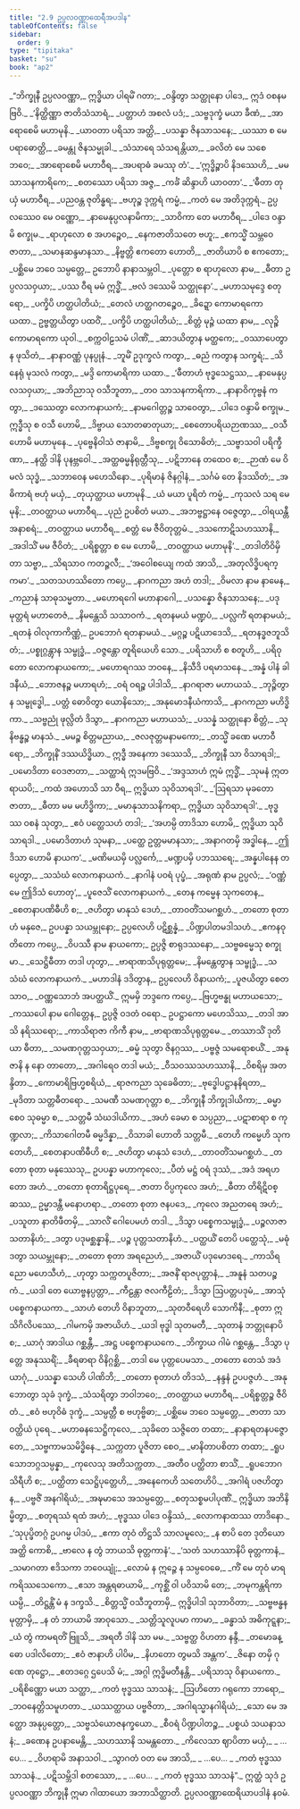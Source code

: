 ```yaml
---
title: "2.9 ဥပ္ပလဝဏ္ဏာထေရီအပဒါန"
tableOfContents: false
sidebar:
  order: 9
type: "tipitaka"
basket: "su"
book: "ap2"
---
```



<DynamicBreadcrumb />

<Division number="384" book="ap2" e="ch" v="20" p="229">

<Paragraph number="558" book="ap2">
_“ဘိက္ခုနီ ဥပ္ပလဝဏ္ဏာ,_  
ဣဒ္ဓိယာ ပါရမိံ ဂတာ;_  
_ဝန္ဒိတွာ သတ္ထုနော ပါဒေ,_  
ဣဒံ ဝစနမဗြဝိ._  

</Paragraph>

</Division>
<Division number="385" book="ap2" e="ch" v="20" p="229">

<Paragraph number="559" type="verses" book="ap2">
_‘နိတ္ထိဏ္ဏာ ဇာတိသံသာရံ,_  
_ပတ္တာဟံ အစလံ ပဒံ;_  
_သဗ္ဗဒုက္ခံ မယာ ခီဏံ,_  
_အာရောစေမိ မဟာမုနိ._  

</Paragraph>

</Division>
<Division number="386" book="ap2" e="ch" v="20" p="229">

<Paragraph number="560" type="verses" book="ap2">
_ယာဝတာ ပရိသာ အတ္ထိ,_  
_ပသန္နာ ဇိနသာသနေ;_  
_ယဿာ စ မေပရာဓောတ္ထိ,_  
_ခမန္တု ဇိနသမ္မုခါ._  

</Paragraph>

</Division>
<Division number="387" book="ap2" e="ch" v="20" p="229">

<Paragraph number="561" type="verses" book="ap2">
_သံသာရေ သံသရန္တိယာ,_  
_ခလိတံ မေ သစေ ဘဝေ;_  
_အာရောစေမိ မဟာဝီရ,_  
_အပရာဓံ ခမဿု တံ’._  

</Paragraph>

</Division>
<Division number="388" book="ap2" e="ch" v="20" p="229">

<Paragraph number="562" type="verses" book="ap2">
_‘ဣဒ္ဓိဉ္စာပိ နိဒဿေဟိ,_  
_မမ သာသနကာရိကေ;_  
_စတဿော ပရိသာ အဇ္ဇ,_  
_ကင်္ခံ ဆိန္ဒာဟိ ယာဝတာ’._  

</Paragraph>

</Division>
<Division number="389" book="ap2" e="ch" v="20" p="229">

<Paragraph number="563" type="verses" book="ap2">
_‘ဓီတာ တုယှံ မဟာဝီရ,_  
_ပညဝန္တ ဇုတိန္ဓရ;_  
_ဗဟုဉ္စ ဒုက္ကရံ ကမ္မံ,_  
_ကတံ မေ အတိဒုက္ကရံ._  

</Paragraph>

</Division>
<Division number="390" book="ap2" e="ch" v="20" p="230">

<Paragraph number="564" type="verses" book="ap2">
ဥပ္ပလဿေဝ မေ ဝဏ္ဏော,_  
_နာမေနုပ္ပလနာမိကာ;_  
_သာဝိကာ တေ မဟာဝီရ,_  
_ပါဒေ ဝန္ဒာမိ စက္ခုမ._  

</Paragraph>

</Division>
<Division number="391" book="ap2" e="ch" v="20" p="230">

<Paragraph number="565" type="verses" book="ap2">
_ရာဟုလော စ အဟဉ္စေဝ,_  
_နေကဇာတိသတေ ဗဟူ;_  
_ဧကသ္မိံ သမ္ဘဝေ ဇာတာ,_  
_သမာနဆန္ဒမာနသာ._  

</Paragraph>

</Division>
<Division number="392" book="ap2" e="ch" v="20" p="230">

<Paragraph number="566" type="verses" book="ap2">
_နိဗ္ဗတ္တိ ဧကတော ဟောတိ,_  
_ဇာတိယာပိ စ ဧကတော;_  
_ပစ္ဆိမေ ဘဝေ သမ္ပတ္တေ,_  
ဥဘောပိ နာနာသမ္ဘဝါ._  

</Paragraph>

</Division>
<Division number="393" book="ap2" e="ch" v="20" p="230">

<Paragraph number="567" type="verses" book="ap2">
_ပုတ္တော စ ရာဟုလော နာမ,_  
_ဓီတာ ဥပ္ပလသဝှယာ;_  
_ပဿ ဝီရ မမံ ဣဒ္ဓိံ,_  
_ဗလံ ဒဿေမိ သတ္ထုနော’._  

</Paragraph>

</Division>
<Division number="394" book="ap2" e="ch" v="20" p="230">

<Paragraph number="568" type="verses" book="ap2">
_မဟာသမုဒ္ဒေ စတုရော,_  
_ပက္ခိပိ ဟတ္ထပါတိယံ;_  
_တေလံ ဟတ္ထဂတဉ္စေဝ,_  
_ခိဍ္ဍော ကောမာရကော ယထာ._  

</Paragraph>

</Division>
<Division number="395" book="ap2" e="ch" v="20" p="230">

<Paragraph number="569" type="verses" book="ap2">
ဥဗ္ဗတ္တယိတွာ ပထဝိံ,_  
_ပက္ခိပိ ဟတ္ထပါတိယံ;_  
_စိတ္တံ မုဉ္ဇံ ယထာ နာမ,_  
_လုဉ္စိ ကောမာရကော ယုဝါ._  

</Paragraph>

</Division>
<Division number="396" book="ap2" e="ch" v="20" p="230">

<Paragraph number="570" type="verses" book="ap2">
_စက္ကဝါဠသမံ ပါဏိံ,_  
_ဆာဒယိတွာန မတ္ထကေ;_  
_ဝဿာပေတွာန ဖုသိတံ,_  
_နာနာဝဏ္ဏံ ပုနပ္ပုနံ._  

</Paragraph>

</Division>
<Division number="397" book="ap2" e="ch" v="20" p="230">

<Paragraph number="571" type="verses" book="ap2">
_ဘူမိံ ဥဒုက္ခလံ ကတွာ,_  
_ဓညံ ကတွာန သက္ခရံ;_  
_သိနေရုံ မုသလံ ကတွာ,_  
_မဒ္ဒိ ကောမာရိကာ ယထာ._  

</Paragraph>

</Division>
<Division number="398" book="ap2" e="ch" v="20" p="230">

<Paragraph number="572" type="verses" book="ap2">
_‘ဓီတာဟံ ဗုဒ္ဓသေဋ္ဌဿ,_  
_နာမေနုပ္ပလသဝှယာ;_  
_အဘိညာသု ဝသီဘူတာ,_  
_တဝ သာသနကာရိကာ._  

</Paragraph>

</Division>
<Division number="399" book="ap2" e="ch" v="20" p="230">

<Paragraph number="573" type="verses" book="ap2">
_နာနာဝိကုဗ္ဗနံ ကတွာ,_  
_ဒဿေတွာ လောကနာယကံ;_  
_နာမဂေါတ္တဉ္စ သာဝေတွာ,_  
_ပါဒေ ဝန္ဒာမိ စက္ခုမ._  

</Paragraph>

</Division>
<Division number="400" book="ap2" e="ch" v="20" p="230">

<Paragraph number="574" type="verses" book="ap2">
ဣဒ္ဓီသု စ ဝသီ ဟောမိ,_  
_ဒိဗ္ဗာယ သောတဓာတုယာ;_  
_စေတောပရိယဉာဏဿ,_  
_ဝသီ ဟောမိ မဟာမုနေ._  

</Paragraph>

</Division>
<Division number="401" book="ap2" e="ch" v="20" p="230">

<Paragraph number="575" type="verses" book="ap2">
_ပုဗ္ဗေနိဝါသံ ဇာနာမိ,_  
_ဒိဗ္ဗစက္ခု ဝိသောဓိတံ;_  
_သဗ္ဗာသဝါ ပရိက္ခီဏာ,_  
_နတ္ထိ ဒါနိ ပုနဗ္ဘဝေါ._  

</Paragraph>

</Division>
<Division number="402" book="ap2" e="ch" v="20" p="230">

<Paragraph number="576" type="verses" book="ap2">
_အတ္ထဓမ္မနိရုတ္တီသု,_  
_ပဋိဘာနေ တထေဝ စ;_  
_ဉာဏံ မေ ဝိမလံ သုဒ္ဓံ,_  
_သဘာဝေန မဟေသိနော._  

</Paragraph>

</Division>
<Division number="403" book="ap2" e="ch" v="20" p="231">

<Paragraph number="577" type="verses" book="ap2">
_ပုရိမာနံ ဇိနဂ္ဂါနံ,_  
_သင်္ဂမံ တေ နိဒဿိတံ;_  
_အဓိကာရံ ဗဟုံ မယှံ,_  
_တုယှတ္ထာယ မဟာမုနိ._  

</Paragraph>

</Division>
<Division number="404" book="ap2" e="ch" v="20" p="231">

<Paragraph number="578" type="verses" book="ap2">
_ယံ မယာ ပူရိတံ ကမ္မံ,_  
_ကုသလံ သရ မေ မုနိ;_  
_တဝတ္ထာယ မဟာဝီရ,_  
_ပုညံ ဥပစိတံ မယာ._  

</Paragraph>

</Division>
<Division number="405" book="ap2" e="ch" v="20" p="231">

<Paragraph number="579" type="verses" book="ap2">
_အဘဗ္ဗဋ္ဌာနေ ဝဇ္ဇေတွာ,_  
_ဝါရယန္တီ အနာစရံ;_  
_တဝတ္ထာယ မဟာဝီရ,_  
_စတ္တံ မေ ဇီဝိတုတ္တမံ._  

</Paragraph>

</Division>
<Division number="406" book="ap2" e="ch" v="20" p="231">

<Paragraph number="580" type="verses" book="ap2">
_ဒသကောဋိသဟဿာနိ,_  
_အဒါသိံ မမ ဇီဝိတံ;_  
_ပရိစ္စတ္တာ စ မေ ဟောမိ,_  
_တဝတ္ထာယ မဟာမုနိ’._  

</Paragraph>

</Division>
<Division number="407" book="ap2" e="ch" v="20" p="231">

<Paragraph number="581" type="verses" book="ap2">
_တဒါတိဝိမှိတာ သဗ္ဗာ,_  
_သိရသာဝ ကတဉ္ဇလီ;_  
_‘အဝေါစယျေ ကထံ အာသိ,_  
_အတုလိဒ္ဓိပရက္ကမာ’._  

</Paragraph>

</Division>
<Division number="408" book="ap2" e="ch" v="20" p="231">

<Paragraph number="582" type="verses" book="ap2">
_သတသဟဿိတော ကပ္ပေ,_  
_နာဂကညာ အဟံ တဒါ;_  
_ဝိမလာ နာမ နာမေန,_  
_ကညာနံ သာဓုသမ္မတာ._  

</Paragraph>

</Division>
<Division number="409" book="ap2" e="ch" v="20" p="231">

<Paragraph number="583" type="verses" book="ap2">
_မဟောရဂေါ မဟာနာဂေါ,_  
_ပသန္နော ဇိနသာသနေ;_  
_ပဒုမုတ္တရံ မဟာတေဇံ,_  
_နိမန္တေသိ သသာဝကံ._  

</Paragraph>

</Division>
<Division number="410" book="ap2" e="ch" v="20" p="231">

<Paragraph number="584" type="verses" book="ap2">
_ရတနမယံ မဏ္ဍပံ,_  
_ပလ္လင်္ကံ ရတနာမယံ;_  
_ရတနံ ဝါလုကာကိဏ္ဏံ,_  
ဥပဘောဂံ ရတနာမယံ._  

</Paragraph>

</Division>
<Division number="411" book="ap2" e="ch" v="20" p="231">

<Paragraph number="585" type="verses" book="ap2">
_မဂ္ဂဉ္စ ပဋိယာဒေသိ,_  
_ရတနဒ္ဓဇဘူသိတံ;_  
_ပစ္စုဂ္ဂန္တွာန သမ္ဗုဒ္ဓံ,_  
_ဝဇ္ဇန္တော တူရိယေဟိ သော._  

</Paragraph>

</Division>
<Division number="412" book="ap2" e="ch" v="20" p="231">

<Paragraph number="586" type="verses" book="ap2">
_ပရိသာဟိ စ စတူဟိ,_  
_ပရိဝုတော လောကနာယကော;_  
_မဟောရဂဿ ဘဝနေ,_  
_နိသီဒိ ပရမာသနေ._  

</Paragraph>

</Division>
<Division number="413" book="ap2" e="ch" v="20" p="231">

<Paragraph number="587" type="verses" book="ap2">
_အန္နံ ပါနံ ခါဒနီယံ,_  
_ဘောဇနဉ္စ မဟာရဟံ;_  
_ဝရံ ဝရဉ္စ ပါဒါသိ,_  
_နာဂရာဇာ မဟာယသံ._  

</Paragraph>

</Division>
<Division number="414" book="ap2" e="ch" v="20" p="231">

<Paragraph number="588" type="verses" book="ap2">
_ဘုဉ္ဇိတွာန သမ္ဗုဒ္ဓေါ,_  
_ပတ္တံ ဓောဝိတွာ ယောနိသော;_  
_အနုမောဒနီယံကာသိ,_  
_နာဂကညာ မဟိဒ္ဓိကာ._  

</Paragraph>

</Division>
<Division number="415" book="ap2" e="ch" v="20" p="232">

<Paragraph number="589" type="verses" book="ap2">
_သဗ္ဗညုံ ဖုလ္လိတံ ဒိသွာ,_  
_နာဂကညာ မဟာယသံ;_  
_ပသန္နံ သတ္ထုနော စိတ္တံ,_  
_သုနိဗန္ဓဉ္စ မာနသံ._  

</Paragraph>

</Division>
<Division number="416" book="ap2" e="ch" v="20" p="232">

<Paragraph number="590" type="verses" book="ap2">
_မမဉ္စ စိတ္တမညာယ,_  
_ဇလဇုတ္တမနာမကော;_  
_တသ္မိံ ခဏေ မဟာဝီရော,_  
_ဘိက္ခုနိံ ဒဿယိဒ္ဓိယာ._  

</Paragraph>

</Division>
<Division number="417" book="ap2" e="ch" v="20" p="232">

<Paragraph number="591" type="verses" book="ap2">
ဣဒ္ဓီ အနေကာ ဒဿေသိ,_  
_ဘိက္ခုနီ သာ ဝိသာရဒါ;_  
_ပမောဒိတာ ဝေဒဇာတာ,_  
_သတ္ထာရံ ဣဒမဗြဝိ._  

</Paragraph>

</Division>
<Division number="418" book="ap2" e="ch" v="20" p="232">

<Paragraph number="592" type="verses" book="ap2">
_‘အဒ္ဒသာဟံ ဣမံ ဣဒ္ဓိံ,_  
_သုမနံ ဣတရာယပိ;_  
_ကထံ အဟောသိ သာ ဝီရ,_  
ဣဒ္ဓိယာ သုဝိသာရဒါ’._  

</Paragraph>

</Division>
<Division number="419" book="ap2" e="ch" v="20" p="232">

<Paragraph number="593" type="verses" book="ap2">
_‘ဩရသာ မုခတော ဇာတာ,_  
_ဓီတာ မမ မဟိဒ္ဓိကာ;_  
_မမာနုသာသနိကရာ,_  
ဣဒ္ဓိယာ သုဝိသာရဒါ’._  

</Paragraph>

</Division>
<Division number="420" book="ap2" e="ch" v="20" p="232">

<Paragraph number="594" type="verses" book="ap2">
_ဗုဒ္ဓဿ ဝစနံ သုတွာ,_  
_ဧဝံ ပတ္ထေသဟံ တဒါ;_  
_‘အဟမ္ပိ တာဒိသာ ဟောမိ,_  
ဣဒ္ဓိယာ သုဝိသာရဒါ._  

</Paragraph>

</Division>
<Division number="421" book="ap2" e="ch" v="20" p="232">

<Paragraph number="595" type="verses" book="ap2">
_ပမောဒိတာဟံ သုမနာ,_  
_ပတ္ထေ ဥတ္တမမာနသာ;_  
_အနာဂတမှိ အဒ္ဓါနေ,_  
_ဤဒိသာ ဟောမိ နာယက’._  

</Paragraph>

</Division>
<Division number="422" book="ap2" e="ch" v="20" p="232">

<Paragraph number="596" type="verses" book="ap2">
_မဏိမယမှိ ပလ္လင်္ကေ,_  
_မဏ္ဍပမှိ ပဘဿရေ;_  
_အန္နပါနေန တပ္ပေတွာ,_  
_သသံဃံ လောကနာယကံ._  

</Paragraph>

</Division>
<Division number="423" book="ap2" e="ch" v="20" p="232">

<Paragraph number="597" type="verses" book="ap2">
_နာဂါနံ ပဝရံ ပုပ္ဖံ,_  
_အရုဏံ နာမ ဥပ္ပလံ;_  
_‘ဝဏ္ဏံ မေ ဤဒိသံ ဟောတု’,_  
_ပူဇေသိံ လောကနာယကံ._  

</Paragraph>

</Division>
<Division number="424" book="ap2" e="ch" v="20" p="232">

<Paragraph number="598" type="verses" book="ap2">
_တေန ကမ္မေန သုကတေန,_  
_စေတနာပဏိဓီဟိ စ;_  
_ဇဟိတွာ မာနုသံ ဒေဟံ,_  
_တာဝတိံသမဂစ္ဆဟံ._  

</Paragraph>

</Division>
<Division number="425" book="ap2" e="ch" v="20" p="232">

<Paragraph number="599" book="ap2">
_တတော စုတာဟံ မနုဇေ,_  
ဥပပန္နာ သယမ္ဘုနော;_  
ဥပ္ပလေဟိ ပဋိစ္ဆန္နံ,_  
_ပိဏ္ဍပါတမဒါသဟံ._  

</Paragraph>

</Division>
<Division number="426" book="ap2" e="ch" v="20" p="232">

<Paragraph number="600" type="verses" book="ap2">
_ဧကနဝုတိတော ကပ္ပေ,_  
_ဝိပဿီ နာမ နာယကော;_  
ဥပ္ပဇ္ဇိ စာရုဒဿနော,_  
_သဗ္ဗဓမ္မေသု စက္ခုမာ._  

</Paragraph>

</Division>
<Division number="427" book="ap2" e="ch" v="20" p="232">

<Paragraph number="601" type="verses" book="ap2">
_သေဋ္ဌိဓီတာ တဒါ ဟုတွာ,_  
_ဗာရာဏသိပုရုတ္တမေ;_  
_နိမန္တေတွာန သမ္ဗုဒ္ဓံ,_  
_သသံဃံ လောကနာယကံ._  

</Paragraph>

</Division>
<Division number="428" book="ap2" e="ch" v="20" p="233">

<Paragraph number="602" type="verses" book="ap2">
_မဟာဒါနံ ဒဒိတွာန,_  
ဥပ္ပလေဟိ ဝိနာယကံ;_  
_ပူဇယိတွာ စေတသာဝ,_  
_ဝဏ္ဏသောဘံ အပတ္ထယိံ._  

</Paragraph>

</Division>
<Division number="429" book="ap2" e="ch" v="20" p="233">

<Paragraph number="603" book="ap2">
ဣမမှိ ဘဒ္ဒကေ ကပ္ပေ,_  
_ဗြဟ္မဗန္ဓု မဟာယသော;_  
_ကဿပေါ နာမ ဂေါတ္တေန,_  
ဥပ္ပဇ္ဇိ ဝဒတံ ဝရော._  

</Paragraph>

</Division>
<Division number="430" book="ap2" e="ch" v="20" p="233">

<Paragraph number="604" type="verses" book="ap2">
ဥပဋ္ဌာကော မဟေသိဿ,_  
_တဒါ အာသိ နရိဿရော;_  
_ကာသိရာဇာ ကိကီ နာမ,_  
_ဗာရာဏသိပုရုတ္တမေ._  

</Paragraph>

</Division>
<Division number="431" book="ap2" e="ch" v="20" p="233">

<Paragraph number="605" type="verses" book="ap2">
_တဿာသိံ ဒုတိယာ ဓီတာ,_  
_သမဏဂုတ္တသဝှယာ;_  
_ဓမ္မံ သုတွာ ဇိနဂ္ဂဿ,_  
_ပဗ္ဗဇ္ဇံ သမရောစယိံ._  

</Paragraph>

</Division>
<Division number="432" book="ap2" e="ch" v="20" p="233">

<Paragraph number="606" type="verses" book="ap2">
_အနုဇာနိ န နော တာတော,_  
_အဂါရေဝ တဒါ မယံ;_  
_ဝီသဝဿသဟဿာနိ,_  
_ဝိစရိမှ အတန္ဒိတာ._  

</Paragraph>

</Division>
<Division number="433" book="ap2" e="ch" v="20" p="233">

<Paragraph number="607" type="verses" book="ap2">
_ကောမာရိဗြဟ္မစရိယံ,_  
_ရာဇကညာ သုခေဓိတာ;_  
_ဗုဒ္ဓေါပဋ္ဌာနနိရတာ,_  
_မုဒိတာ သတ္တဓီတရော._  

</Paragraph>

</Division>
<Division number="434" book="ap2" e="ch" v="20" p="233">

<Paragraph number="608" type="verses" book="ap2">
_သမဏီ သမဏဂုတ္တာ စ,_  
_ဘိက္ခုနီ ဘိက္ခုဒါယိကာ;_  
_ဓမ္မာ စေဝ သုဓမ္မာ စ,_  
_သတ္တမီ သံဃဒါယိကာ._  

</Paragraph>

</Division>
<Division number="435" book="ap2" e="ch" v="20" p="233">

<Paragraph number="609" type="verses" book="ap2">
_အဟံ ခေမာ စ သပ္ပညာ,_  
_ပဋာစာရာ စ ကုဏ္ဍလာ;_  
_ကိသာဂေါတမီ ဓမ္မဒိန္နာ,_  
_ဝိသာခါ ဟောတိ သတ္တမီ._  

</Paragraph>

</Division>
<Division number="436" book="ap2" e="ch" v="20" p="233">

<Paragraph number="610" type="verses" book="ap2">
_တေဟိ ကမ္မေဟိ သုကတေဟိ,_  
_စေတနာပဏိဓီဟိ စ;_  
_ဇဟိတွာ မာနုသံ ဒေဟံ,_  
_တာဝတိံသမဂစ္ဆဟံ._  

</Paragraph>

</Division>
<Division number="437" book="ap2" e="ch" v="20" p="233">

<Paragraph number="611" type="verses" book="ap2">
_တတော စုတာ မနုဿေသု,_  
ဥပပန္နာ မဟာကုလေ;_  
_ပီတံ မဋ္ဌံ ဝရံ ဒုဿံ,_  
_အဒံ အရဟတော အဟံ._  

</Paragraph>

</Division>
<Division number="438" book="ap2" e="ch" v="20" p="233">

<Paragraph number="612" type="verses" book="ap2">
_တတော စုတာရိဋ္ဌပုရေ,_  
_ဇာတာ ဝိပ္ပကုလေ အဟံ;_  
_ဓီတာ တိရိဋိဝစ္ဆဿ,_  
ဥမ္မာဒန္တီ မနောဟရာ._  

</Paragraph>

</Division>
<Division number="439" book="ap2" e="ch" v="20" p="233">

<Paragraph number="613" type="verses" book="ap2">
_တတော စုတာ ဇနပဒေ,_  
_ကုလေ အညတရေ အဟံ;_  
_ပသူတာ နာတိဖီတမှိ,_  
_သာလိံ ဂေါပေမဟံ တဒါ._  

</Paragraph>

</Division>
<Division number="440" book="ap2" e="ch" v="20" p="233">

<Paragraph number="614" type="verses" book="ap2">
_ဒိသွာ ပစ္စေကသမ္ဗုဒ္ဓံ,_  
_ပဉ္စလာဇာသတာနိဟံ;_  
_ဒတွာ ပဒုမစ္ဆန္နာနိ,_  
_ပဉ္စ ပုတ္တသတာနိဟံ._  

</Paragraph>

</Division>
<Division number="441" book="ap2" e="ch" v="20" p="234">

<Paragraph number="615" type="verses" book="ap2">
_ပတ္ထယိံ တေပိ ပတ္ထေသုံ,_  
_မဓုံ ဒတွာ သယမ္ဘုနော;_  
_တတော စုတာ အရညေဟံ,_  
_အဇာယိံ ပဒုမောဒရေ._  

</Paragraph>

</Division>
<Division number="442" book="ap2" e="ch" v="20" p="234">

<Paragraph number="616" type="verses" book="ap2">
_ကာသိရညော မဟေသီဟံ,_  
_ဟုတွာ သက္ကတပူဇိတာ;_  
_အဇနိံ ရာဇပုတ္တာနံ,_  
_အနူနံ သတပဉ္စကံ._  

</Paragraph>

</Division>
<Division number="443" book="ap2" e="ch" v="20" p="234">

<Paragraph number="617" type="verses" book="ap2">
_ယဒါ တေ ယောဗ္ဗနပ္ပတ္တာ,_  
_ကီဠန္တာ ဇလကီဠိတံ;_  
_ဒိသွာ ဩပတ္တပဒုမံ,_  
_အာသုံ ပစ္စေကနာယကာ._  

</Paragraph>

</Division>
<Division number="444" book="ap2" e="ch" v="20" p="234">

<Paragraph number="618" type="verses" book="ap2">
_သာဟံ တေဟိ ဝိနာဘူတာ,_  
_သုတဝီရေဟိ သောကိနီ;_  
_စုတာ ဣသိဂိလိပဿေ,_  
_ဂါမကမှိ အဇာယိဟံ._  

</Paragraph>

</Division>
<Division number="445" book="ap2" e="ch" v="20" p="234">

<Paragraph number="619" type="verses" book="ap2">
_ယဒါ ဗုဒ္ဓါ သုတမတီ,_  
_သုတာနံ ဘတ္တုနောပိ စ;_  
_ယာဂုံ အာဒါယ ဂစ္ဆန္တီ,_  
_အဋ္ဌ ပစ္စေကနာယကေ._  

</Paragraph>

</Division>
<Division number="446" book="ap2" e="ch" v="20" p="234">

<Paragraph number="620" type="verses" book="ap2">
_ဘိက္ခာယ ဂါမံ ဂစ္ဆန္တေ,_  
_ဒိသွာ ပုတ္တေ အနုဿရိံ;_  
_ခီရဓာရာ ဝိနိဂ္ဂစ္ဆိ,_  
_တဒါ မေ ပုတ္တပေမသာ._  

</Paragraph>

</Division>
<Division number="447" book="ap2" e="ch" v="20" p="234">

<Paragraph number="621" type="verses" book="ap2">
_တတော တေသံ အဒံ ယာဂုံ,_  
_ပသန္နာ သေဟိ ပါဏိဘိ;_  
_တတော စုတာဟံ တိဒသံ,_  
_နန္ဒနံ ဥပပဇ္ဇဟံ._  

</Paragraph>

</Division>
<Division number="448" book="ap2" e="ch" v="20" p="234">

<Paragraph number="622" type="verses" book="ap2">
_အနုဘောတွာ သုခံ ဒုက္ခံ,_  
_သံသရိတွာ ဘဝါဘဝေ;_  
_တဝတ္ထာယ မဟာဝီရ,_  
_ပရိစ္စတ္တဉ္စ ဇီဝိတံ._  

</Paragraph>

</Division>
<Division number="449" book="ap2" e="ch" v="20" p="234">

<Paragraph number="623" type="verses" book="ap2">
_ဧဝံ ဗဟုဝိဓံ ဒုက္ခံ,_  
_သမ္ပတ္တီ စ ဗဟုဗ္ဗိဓာ;_  
_ပစ္ဆိမေ ဘဝေ သမ္ပတ္တေ,_  
_ဇာတာ သာဝတ္ထိယံ ပုရေ._  

</Paragraph>

</Division>
<Division number="450" book="ap2" e="ch" v="20" p="234">

<Paragraph number="624" type="verses" book="ap2">
_မဟာဓနသေဋ္ဌိကုလေ,_  
_သုခိတေ သဇ္ဇိတေ တထာ;_  
_နာနာရတနပဇ္ဇောတေ,_  
_သဗ္ဗကာမသမိဒ္ဓိနေ._  

</Paragraph>

</Division>
<Division number="451" book="ap2" e="ch" v="20" p="234">

<Paragraph number="625" type="verses" book="ap2">
_သက္ကတာ ပူဇိတာ စေဝ,_  
_မာနိတာပစိတာ တထာ;_  
_ရူပသောဘဂ္ဂသမ္ပန္နာ,_  
_ကုလေသု အတိသက္ကတာ._  

</Paragraph>

</Division>
<Division number="452" book="ap2" e="ch" v="20" p="234">

<Paragraph number="626" type="verses" book="ap2">
_အတီဝ ပတ္ထိတာ စာသိံ,_  
_ရူပဘောဂသိရီဟိ စ;_  
_ပတ္ထိတာ သေဋ္ဌိပုတ္တေဟိ,_  
_အနေကေဟိ သတေဟိပိ._  

</Paragraph>

</Division>
<Division number="453" book="ap2" e="ch" v="20" p="234">

<Paragraph number="627" type="verses" book="ap2">
_အဂါရံ ပဇဟိတွာန,_  
_ပဗ္ဗဇိံ အနဂါရိယံ;_  
_အဍ္ဎမာသေ အသမ္ပတ္တေ,_  
_စတုသစ္စမပါပုဏိံ._  

</Paragraph>

</Division>
<Division number="454" book="ap2" e="ch" v="20" p="235">

<Paragraph number="628" type="verses" book="ap2">
ဣဒ္ဓိယာ အဘိနိမ္မိတွာ,_  
_စတုရဿံ ရထံ အဟံ;_  
_ဗုဒ္ဓဿ ပါဒေ ဝန္ဒိဿံ,_  
_လောကနာထဿ တာဒိနော._  

</Paragraph>

</Division>
<Division number="455" book="ap2" e="ch" v="20" p="235">

<Paragraph number="629" type="verses" book="ap2">
_‘သုပုပ္ဖိတဂ္ဂံ ဥပဂမ္မ ပါဒပံ,_  
_ဧကာ တုဝံ တိဋ္ဌသိ သာလမူလေ;_  
_န စာပိ တေ ဒုတိယော အတ္ထိ ကောစိ,_  
_ဗာလေ န တွံ ဘာယသိ ဓုတ္တကာနံ’._  

</Paragraph>

</Division>
<Division number="456" book="ap2" e="ch" v="20" p="235">

<Paragraph number="630" type="verses" book="ap2">
_‘သတံ သဟဿာနိပိ ဓုတ္တကာနံ,_  
_သမာဂတာ ဧဒိသကာ ဘဝေယျုံ;_  
_လောမံ န ဣဉ္ဇေ န သမ္ပဝေဓေ,_  
_ကိံ မေ တုဝံ မာရ ကရိဿသေကော._  

</Paragraph>

</Division>
<Division number="457" book="ap2" e="ch" v="20" p="235">

<Paragraph number="631" type="verses" book="ap2">
_ဧသာ အန္တရဓာယာမိ,_  
_ကုစ္ဆိံ ဝါ ပဝိသာမိ တေ;_  
_ဘမုကန္တရိကာယမ္ပိ,_  
_တိဋ္ဌန္တိံ မံ န ဒက္ခသိ._  

</Paragraph>

</Division>
<Division number="458" book="ap2" e="ch" v="20" p="235">

<Paragraph number="632" type="verses" book="ap2">
_စိတ္တသ္မိံ ဝသီဘူတာမှိ,_  
ဣဒ္ဓိပါဒါ သုဘာဝိတာ;_  
_သဗ္ဗဗန္ဓနမုတ္တာမှိ,_  
_န တံ ဘာယာမိ အာဝုသော._  

</Paragraph>

</Division>
<Division number="459" book="ap2" e="ch" v="20" p="235">

<Paragraph number="633" type="verses" book="ap2">
_သတ္တိသူလူပမာ ကာမာ,_  
_ခန္ဓာသံ အဓိကုဋ္ဋနာ;_  
_ယံ တွံ ကာမရတိံ ဗြူသိ,_  
_အရတီ ဒါနိ သာ မမ._  

</Paragraph>

</Division>
<Division number="460" book="ap2" e="ch" v="20" p="235">

<Paragraph number="634" type="verses" book="ap2">
_သဗ္ဗတ္ထ ဝိဟတာ နန္ဒီ,_  
_တမောခန္ဓော ပဒါလိတော;_  
_ဧဝံ ဇာနာဟိ ပါပိမ,_  
_နိဟတော တွမသိ အန္တက’._  

</Paragraph>

</Division>
<Division number="461" book="ap2" e="ch" v="20" p="235">

<Paragraph number="635" type="verses" book="ap2">
_ဇိနော တမှိ ဂုဏေ တုဋ္ဌော,_  
_ဧတဒဂ္ဂေ ဌပေသိ မံ;_  
_အဂ္ဂါ ဣဒ္ဓိမတီနန္တိ,_  
_ပရိသာသု ဝိနာယကော._  

</Paragraph>

</Division>
<Division number="462" book="ap2" e="ch" v="20" p="235">

<Paragraph number="636" type="verses" book="ap2">
_ပရိစိဏ္ဏော မယာ သတ္ထာ,_  
_ကတံ ဗုဒ္ဓဿ သာသနံ;_  
_ဩဟိတော ဂရုကော ဘာရော,_  
_ဘဝနေတ္တိသမူဟတာ._  

</Paragraph>

</Division>
<Division number="463" book="ap2" e="ch" v="20" p="235">

<Paragraph number="637" type="verses" book="ap2">
_ယဿတ္ထာယ ပဗ္ဗဇိတာ,_  
_အဂါရသ္မာနဂါရိယံ;_  
_သော မေ အတ္ထော အနုပ္ပတ္တော,_  
_သဗ္ဗသံယောဇနက္ခယော._  

</Paragraph>

</Division>
<Division number="464" book="ap2" e="ch" v="20" p="236">

<Paragraph number="638" type="verses" book="ap2">
_စီဝရံ ပိဏ္ဍပါတဉ္စ,_  
_ပစ္စယံ သယနာသနံ;_  
_ခဏေန ဥပနာမေန္တိ,_  
_သဟဿာနိ သမန္တတော._  

</Paragraph>

</Division>
<Division number="465" book="ap2" e="ch" v="20" p="236">

<Paragraph number="639" type="verses" book="ap2">
_ကိလေသာ ဈာပိတာ မယှံ,_  
_ …ပေ… _  
_ဝိဟရာမိ အနာသဝါ._  

</Paragraph>

</Division>
<Division number="466" book="ap2" e="ch" v="20" p="236">

<Paragraph number="640" type="verses" book="ap2">
_သွာဂတံ ဝတ မေ အာသိ,_  
_ …ပေ… _  
_ကတံ ဗုဒ္ဓဿ သာသနံ._  

</Paragraph>

</Division>
<Division number="467" book="ap2" e="ch" v="20" p="236">

<Paragraph number="641" type="verses" book="ap2">
_ပဋိသမ္ဘိဒါ စတဿော,_  
_ …ပေ… _  
_ကတံ ဗုဒ္ဓဿ သာသနံ”._  

</Paragraph>

<Paragraph number="642" book="ap2">
ဣတ္ထံ သုဒံ ဥပ္ပလဝဏ္ဏာ ဘိက္ခုနီ ဣမာ ဂါထာယော အဘာသိတ္ထာတိ.

</Paragraph>
</Division>

<Paragraph number="643" type="center" book="ap2">
ဥပ္ပလဝဏ္ဏာထေရိယာပဒါနံ နဝမံ.
</Paragraph>